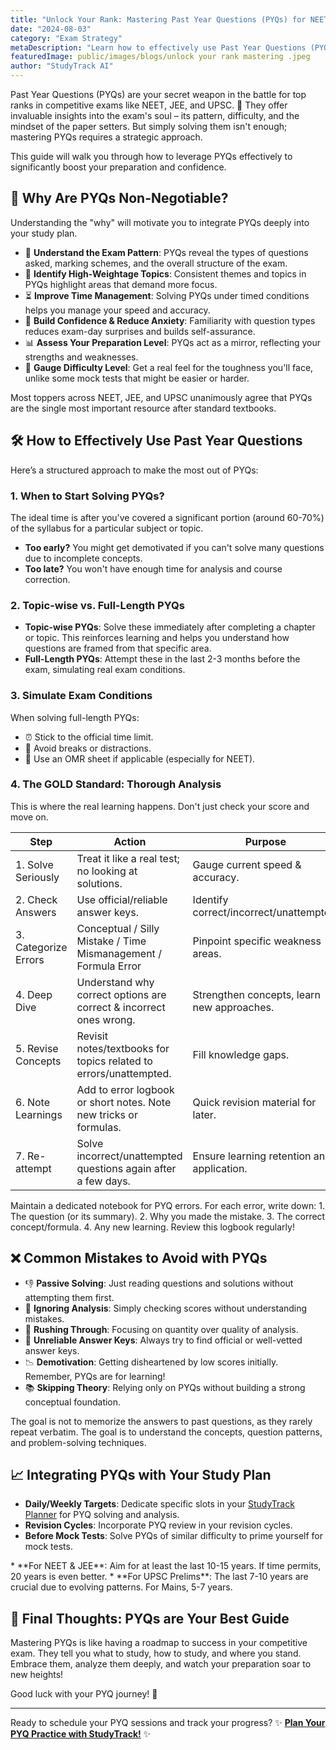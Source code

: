 ```yaml
---
title: "Unlock Your Rank: Mastering Past Year Questions (PYQs) for NEET, JEE & UPSC"
date: "2024-08-03"
category: "Exam Strategy"
metaDescription: "Learn how to effectively use Past Year Questions (PYQs) to boost your NEET, JEE, or UPSC preparation. Expert tips, analysis strategies, and common mistakes to avoid."
featuredImage: public/images/blogs/unlock your rank mastering .jpeg
author: "StudyTrack AI"
---
```


Past Year Questions (PYQs) are your secret weapon in the battle for top ranks in competitive exams like NEET, JEE, and UPSC. 🚀 They offer invaluable insights into the exam's soul – its pattern, difficulty, and the mindset of the paper setters. But simply solving them isn't enough; mastering PYQs requires a strategic approach.

This guide will walk you through how to leverage PYQs effectively to significantly boost your preparation and confidence.

## 🔑 Why Are PYQs Non-Negotiable?

Understanding the "why" will motivate you to integrate PYQs deeply into your study plan.

*   🧠 **Understand the Exam Pattern**: PYQs reveal the types of questions asked, marking schemes, and the overall structure of the exam.
*   🎯 **Identify High-Weightage Topics**: Consistent themes and topics in PYQs highlight areas that demand more focus.
*   ⏳ **Improve Time Management**: Solving PYQs under timed conditions helps you manage your speed and accuracy.
*   💪 **Build Confidence & Reduce Anxiety**: Familiarity with question types reduces exam-day surprises and builds self-assurance.
*   📊 **Assess Your Preparation Level**: PYQs act as a mirror, reflecting your strengths and weaknesses.
*   🧐 **Gauge Difficulty Level**: Get a real feel for the toughness you'll face, unlike some mock tests that might be easier or harder.

<Info title="Topper's Insight">
Most toppers across NEET, JEE, and UPSC unanimously agree that PYQs are the single most important resource after standard textbooks.
</Info>

## 🛠️ How to Effectively Use Past Year Questions

Here’s a structured approach to make the most out of PYQs:

### 1. When to Start Solving PYQs?
The ideal time is after you've covered a significant portion (around 60-70%) of the syllabus for a particular subject or topic.
*   **Too early?** You might get demotivated if you can't solve many questions due to incomplete concepts.
*   **Too late?** You won't have enough time for analysis and course correction.

### 2. Topic-wise vs. Full-Length PYQs
*   **Topic-wise PYQs**: Solve these immediately after completing a chapter or topic. This reinforces learning and helps you understand how questions are framed from that specific area.
*   **Full-Length PYQs**: Attempt these in the last 2-3 months before the exam, simulating real exam conditions.

### 3. Simulate Exam Conditions
When solving full-length PYQs:
*   ⏰ Stick to the official time limit.
*   🚫 Avoid breaks or distractions.
*   📄 Use an OMR sheet if applicable (especially for NEET).

### 4. The GOLD Standard: Thorough Analysis
This is where the real learning happens. Don't just check your score and move on.

| Step                 | Action                                                              | Purpose                                             |
| -------------------- | ------------------------------------------------------------------- | --------------------------------------------------- |
| 1. Solve Seriously   | Treat it like a real test; no looking at solutions.                 | Gauge current speed & accuracy.                     |
| 2. Check Answers     | Use official/reliable answer keys.                                  | Identify correct/incorrect/unattempted.             |
| 3. Categorize Errors | Conceptual / Silly Mistake / Time Mismanagement / Formula Error     | Pinpoint specific weakness areas.                   |
| 4. Deep Dive         | Understand why correct options are correct & incorrect ones wrong.  | Strengthen concepts, learn new approaches.          |
| 5. Revise Concepts   | Revisit notes/textbooks for topics related to errors/unattempted.   | Fill knowledge gaps.                                |
| 6. Note Learnings    | Add to error logbook or short notes. Note new tricks or formulas.   | Quick revision material for later.                  |
| 7. Re-attempt        | Solve incorrect/unattempted questions again after a few days.       | Ensure learning retention and application.          |

<Tip title="Error Logbook is Key!">
Maintain a dedicated notebook for PYQ errors. For each error, write down:
1. The question (or its summary).
2. Why you made the mistake.
3. The correct concept/formula.
4. Any new learning.
Review this logbook regularly!
</Tip>

## ❌ Common Mistakes to Avoid with PYQs

*   👎 **Passive Solving**: Just reading questions and solutions without attempting them first.
*   🙈 **Ignoring Analysis**: Simply checking scores without understanding mistakes.
*   🏃 **Rushing Through**: Focusing on quantity over quality of analysis.
*   🔑 **Unreliable Answer Keys**: Always try to find official or well-vetted answer keys.
*   📉 **Demotivation**: Getting disheartened by low scores initially. Remember, PYQs are for learning!
*   📚 **Skipping Theory**: Relying only on PYQs without building a strong conceptual foundation.

<Warning title="Don't Just Memorize Solutions">
The goal is not to memorize the answers to past questions, as they rarely repeat verbatim. The goal is to understand the concepts, question patterns, and problem-solving techniques.
</Warning>

## 📈 Integrating PYQs with Your Study Plan

*   **Daily/Weekly Targets**: Dedicate specific slots in your [StudyTrack Planner](/study-planner) for PYQ solving and analysis.
*   **Revision Cycles**: Incorporate PYQ review in your revision cycles.
*   **Before Mock Tests**: Solve PYQs of similar difficulty to prime yourself for mock tests.

<Info title="How Many Years of PYQs?">
*   **For NEET & JEE**: Aim for at least the last 10-15 years. If time permits, 20 years is even better.
*   **For UPSC Prelims**: The last 7-10 years are crucial due to evolving patterns. For Mains, 5-7 years.
</Info>

## 🎉 Final Thoughts: PYQs are Your Best Guide

Mastering PYQs is like having a roadmap to success in your competitive exam. They tell you what to study, how to study, and where you stand. Embrace them, analyze them deeply, and watch your preparation soar to new heights!

Good luck with your PYQ journey! 🎯

---

Ready to schedule your PYQ sessions and track your progress?
✨ [**Plan Your PYQ Practice with StudyTrack!**](/study-planner) ✨
